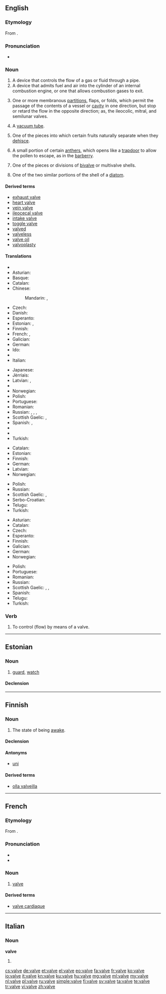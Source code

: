 ==English==

{{wikipedia}}

===Etymology===
From {{etyl|la|en}} {{term|valva|lang=la}}.

===Pronunciation===
* {{IPA|/ˈvælv/}}

===Noun===
{{en-noun}}

# A device that controls the flow of a gas or fluid through a pipe.
# A device that admits fuel and air into the cylinder of an internal combustion engine, or one that allows combustion gases to exit.
# {{context|anatomy|lang=en}} One or more membranous [[partition]]s, flaps, or folds, which permit the passage of the contents of a vessel or [[cavity]] in one direction, but stop or retard the flow in the opposite direction; as, the ileocolic, mitral, and semilunar valves.
# {{context|British|lang=en}} A [[vacuum tube]].
# {{context|botany|lang=en}} One of the pieces into which certain fruits naturally separate when they [[dehisce]].
# {{context|botany|lang=en}} A small portion of certain [[anther]]s, which opens like a [[trapdoor]] to allow the pollen to escape, as in the [[barberry]].
# {{context|biology|lang=en}} One of the pieces or divisions of [[bivalve]] or multivalve shells.
# {{context|biology|lang=en}} One of the two similar portions of the shell of a [[diatom]].

====Derived terms====
* [[exhaust valve]]
* [[heart valve]]
* [[vein valve]]
* [[ileocecal valve]]
* [[intake valve]]
* [[toggle valve]]
* [[valved]]
* [[valveless]]
* [[valve oil]]
* [[valvoplasty]]

====Translations====
{{trans-top|device that controls flow of gas or fluid}}
* {{trreq|hy}}
* Asturian: {{t|ast|válvula|f}}
* Basque: {{t-|eu|balbula}}
* Catalan: {{t-|ca|vàlvula|f}}
* Chinese:
*: Mandarin: {{t|cmn|閥門|sc=Hani}}, {{t|cmn|阀门|tr=fámén|sc=Hani}}
* Czech: {{t-|cs|ventil|m}}
* Danish: {{t-|da|ventil|c}}
* Esperanto: {{t-|eo|valvo}}
* Estonian: {{t-|et|ventiil}}, {{t-|et|klapp}}
* Finnish: {{t+|fi|venttiili}}
* French: {{t+|fr|clapet|m}}, {{t+|fr|soupape|f}}
* Galician: {{t|gl|válvula|f}}
* German: {{t+|de|Ventil|n}}
* Ido: {{t+|io|valvo}}
* {{trreq|id}}
* Italian: {{t+|it|valvola|f}}
{{trans-mid}}
* Japanese: {{t-|ja|バルブ|tr=barubu|sc=Jpan}}
* Jèrriais: {{tø|roa-jer|cliavette|f}}
* Latvian: {{t|lv|ventilis|m}}, {{t|lv|krāns|m}}
* {{trreq|luy}}
* Norwegian: {{t-|no|ventil|m}}
* Polish: {{t+|pl|zawór|m}}
* Portuguese: {{t+|pt|válvula|f}}
* Romanian: {{t+|ro|ventil|n}}
* Russian: {{t+|ru|вентиль|m|tr=véntilʹ}}, {{t+|ru|клапан|m|tr=klápan}}, {{t+|ru|задвижка|f|tr=zadvížka}}, {{t+|ru|заслонка|f|tr=zaslónka|sc=Cyrl}}
* Scottish Gaelic: {{t-|gd|cìochag|f}}, {{t-|gd|pìob-chòmhla|f}}
* Spanish: {{t+|es|válvula|f}}, {{t+|es|llave|f}}
* {{trreq|ta}}
* {{trreq|te}}
* Turkish: {{t+|tr|supap}}
{{trans-bottom}}

{{trans-top|device in an internal combustion engine}}
* Catalan: {{t-|ca|vàlvula|f}}
* Estonian: {{t-|et|klapp}}
* Finnish: {{t+|fi|venttiili}}
* German: {{t+|de|Ventil|n}}
* Latvian: {{t|lv|vārsts|m}}
* Norwegian: {{t-|no|ventil|m}}
{{trans-mid}}
* Polish: {{t+|pl|zawór|m}}
* Russian: {{t+|ru|клапан|m|tr=klápan}}
* Scottish Gaelic: {{t-|gd|cìochag|f}}, {{t-|gd|pìob-chòmhla|f}}
* Serbo-Croatian: {{t-|sh|ventil|m}}
* Telugu: {{t-|te|కొలిమితిత్తి యొక్క మూత|tr=kolimititti yokka moota|sc=Telu}}
* Turkish: {{t+|tr|supap}}
{{trans-bottom}}

{{trans-top|in anatomy}}
* Asturian: {{t|ast|válvula|f}}
* Catalan: {{t-|ca|vàlvula|f}}
* Czech: {{t-|cs|chlopeň|f}}
* Esperanto: {{t-|eo|valvo}}
* Finnish: {{t+|fi|läppä}}
* Galician: {{t|gl|válvula|f}}
* German: {{t+|de|Klappe|f}}
* Norwegian: {{t-|no|klaff|m}}
{{trans-mid}}
* Polish: {{t-|pl|zastawka|f}}
* Portuguese: {{t|pt|válvula|f}}
* Romanian: {{t-|ro|valvă|f}}
* Russian: {{t+|ru|клапан|m|tr=klápan}}
* Scottish Gaelic: {{t-|gd|cìochag|f}}, {{t-|gd|pìob-chòmhla|f}}, {{t-|gd|duilleag-dhoras}}
* Spanish: {{t|es|válvula|f}}
* Telugu: {{t+|te|కవాటము|tr=kavaaTamu|sc=Telu}}
* Turkish: {{t+|tr|kapak}}
{{trans-bottom}}

{{trans-see|vacuum tube}}

===Verb===
{{en-verb|valv|ing}}

# {{context|transitive|lang=en}} To control (flow) by means of a valve.

----

==Estonian==

===Noun===
{{et-noun|valve|valvet}}

# [[guard]], [[watch]]

====Declension====
{{rfinfl|et|noun}}

----

==Finnish==

===Noun===
{{head|fi|noun}}

# The state of being [[awake]].

====Declension====
{{fi-decl-hame|valv}}

====Antonyms====
* [[uni]]

====Derived terms====
* [[olla valveilla]]

----

==French==

===Etymology===
From {{etyl|la|fr}} {{term|valva|lang=la}}.

===Pronunciation===
* {{audio|Fr-valve.ogg|audio}}
* {{IPA|/valv/|lang=fr}}

===Noun===
{{fr-noun|f}}

# [[#Noun|valve]]

====Derived terms====
* [[valve cardiaque]]

----

==Italian==

===Noun===
'''valve''' {{f}}

# {{plural of|valva|lang=it}}

[[cs:valve]]
[[de:valve]]
[[et:valve]]
[[el:valve]]
[[eo:valve]]
[[fa:valve]]
[[fr:valve]]
[[ko:valve]]
[[io:valve]]
[[it:valve]]
[[kn:valve]]
[[ku:valve]]
[[hu:valve]]
[[mg:valve]]
[[ml:valve]]
[[my:valve]]
[[nl:valve]]
[[pl:valve]]
[[ru:valve]]
[[simple:valve]]
[[fi:valve]]
[[sv:valve]]
[[ta:valve]]
[[te:valve]]
[[tr:valve]]
[[vi:valve]]
[[zh:valve]]